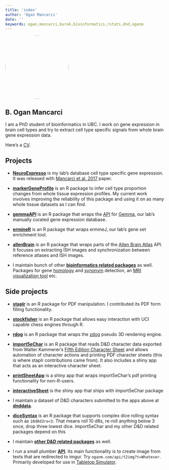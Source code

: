 ```yaml
---
title: 'index'
author: 'Ogan Mancarci'
date: ''
keywords: ogan,mancarci,burak,bioinformatics,rstats,dnd,oganm
---
```



<div class="row">

<div class="col-sm-4">


<img src="./images/oganm.jpg" height="200" width="200" align="" style="border-radius: 50%;" class="center">

## B. Ogan Mancarci

I am a PhD student of bioinformatics in UBC. I work on gene expression in brain cell types and try to extract cell type specific signals from whole brain gene expression data. 

Here's a [CV](http://oganm.github.io/CV/).

</div>

<div class="col-sm-8">

##  Projects

* [**NeuroExpresso**](http://neuroexpresso.org/) is my lab's database cell type specific gene expression. It was released with [Mancarci et al. 2017](http://www.eneuro.org/content/4/6/ENEURO.0212-17.2017) paper.

* [**markerGeneProfile**](https://github.com/PavlidisLab/markerGeneProfile) is an R package to infer cell type proportion changes from whole tissue expression profiles. My current work involves improving the reliability of this package and using it on as many whole tissue datasets as I can find.

* [**gemmaAPI**](https://github.com/PavlidisLab/gemmaAPI.R) is an R package that wraps the [API](https://gemma.msl.ubc.ca/resources/restapidocs/) for [Gemma](https://gemma.msl.ubc.ca/), our lab's manually curated gene expression database.

* [**ermineR**](https://github.com/PavlidisLab/ermineR) is an R package that wraps ermineJ, our lab's gene set enrichment tool.

* [**allenBrain**](https://github.com/oganm/allenBrain) is an R package that wraps parts of the [Allen Brain Atlas](http://portal.brain-map.org/) API. It focuses on extracting ISH images and synchronization between reference atlases and ISH images.

* I maintain bunch of other [**bioinformatics related packages**](https://github.com/topics/ogan-bio) as well. Packages for gene [homology](https://github.com/oganm/homologene) and [synonym](https://github.com/oganm/geneSynonym) detection, an [MRI visualization tool](https://github.com/oganm/brainspriteR) etc.

## Side projects

* [**staplr**](https://github.com/pridiltal/staplr) is an R package for PDF manipulation. I contributed its PDF form filling functionality.

* [**stockfisher**](https://github.com/oganm/stockfisher) is an R package that allows easy interaction with UCI capable chess engines through R.

* [**rdog**](https://github.com/oganm/rdog) is an R package that wraps the [zdog](https://zzz.dog) pseudo 3D rendering engine.

* [**import5eChar**](https://github.com/oganm/import5eChar) is an R package that reads D&D character data exported from Walter Kammerer's [Fifth Edition Character Sheet](https://play.google.com/store/apps/details?id=com.wgkammerer.testgui.basiccharactersheet.app) and allows automation of character actions and printing PDF character sheets (this is where staplr contributions came from). It also includes a shiny app that acts as an interactive character sheet.

* [**printSheetApp**](http://oganm.com/shiny/printSheetApp/) is a shiny app that wraps import5eChar's pdf printing functionality for non-R-users.

* [**interactiveSheet**](http://oganm.com/shiny/interactiveSheet/) is the shiny app that ships with import5eChar package

* I maintain a dataset of D&D characters submitted to the apps above at [**dnddata**](https://github.com/oganm/dnddata).

* [**diceSyntax**](https://github.com/oganm/diceSyntax) is an R package that supports complex dice rolling syntax such as `10d8d3ro<3`. That means roll 10 d8s, re-roll anything below 3 once, drop three lowest dice. import5eChar and my other D&D related packages depend on this

* I maintain [**other D&D related packages**](https://github.com/topics/ogan-dnd) as well.

* I run a small plumber [**API**](http://oganm.com/api/__swagger__/). Its main functionality is to create image from texts that are redirected to imgur. Try `oganm.com/api/t2img?t=Whatever`. Primarily developed for use in [Tabletop Simulator](https://store.steampowered.com/app/286160/Tabletop_Simulator/).

</div>
</div>
